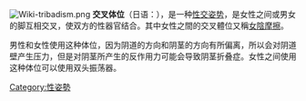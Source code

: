 [[File:Wiki-tribadism.png|thumb]]
'''交叉体位'''（日语：{{lang|ja|交差位}}），是一种[[性交姿势|性交姿势]]，是女性之间或男女的脚互相交叉，使双方的性器官结合。其中女性之間的交叉體位又稱[[女陰摩擦|女陰摩擦]]。

男性和女性使用这种体位，因为阴道的方向和阴茎的方向有所偏离，所以会对阴道壁产生压力，但是对阴茎所产生的反作用力可能会导致阴茎折叠症。女性之间使用这种体位可以使用双头振荡器。

{{性交体位}}
[[Category:性姿勢|Category:性姿勢]]